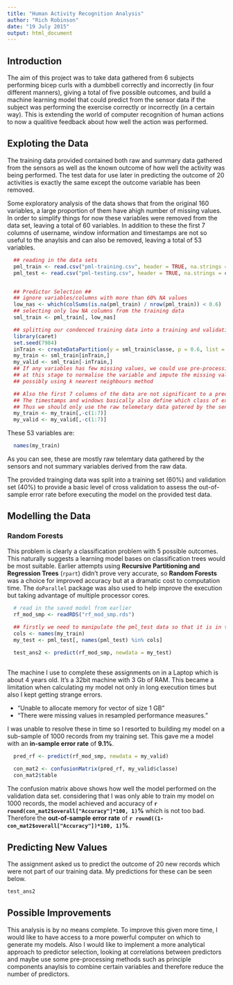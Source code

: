 ```yaml
---
title: "Human Activity Recognition Analysis"
author: "Rich Robinson"
date: "19 July 2015"
output: html_document
---
```


## Introduction

The aim of this project was to take data gathered from 6 subjects performing bicep curls with a dumbbell correctly and incorrectly (in four different manners), giving a total of five possible outcomes, and build a machine learning model that could predict from the sensor data if the subject was performing the exercise correctly or incorrectly (in a certain way). This is extending the world of computer recognition of human actions to now a qualitive feedback about how well the action was performed.

## Exploting the Data

The training data provided contained both raw and summary data gathered from the sensors as well as the known outcome of how well the activity was being performed.
The test data for use later in predicting the outcome of 20 activities is exactly the same except the outcome variable has been removed.

Some exploratory analysis of the data shows that from the original 160 variables, a large proportion of them have ahigh number of missing values. In order to simplify things for now these variables were removed from the data set, leaving a total of 60 variables. In addition to these the first 7 columns of username, window information and timestamps are not so useful to the anaylsis and can also be removed, leaving a total of 53 variables.

```r
  ## reading in the data sets
  pml_train <- read.csv("pml-training.csv", header = TRUE, na.strings = c("NA", "", "#DIV/0!"))
  pml_test <- read.csv("pml-testing.csv", header = TRUE, na.strings = c("NA", "", "#DIV/0!"))


  ## Predictor Selection ##
  ## ignore variables/columns with more than 60% NA values
  low_nas <- which(colSums(is.na(pml_train) / nrow(pml_train)) < 0.6)
  ## selecting only low NA columns from the training data
  sml_train <- pml_train[, low_nas]

  ## splitting our condenced training data into a training and validation sets
  library(caret)
  set.seed(7984)
  inTrain <- createDataPartition(y = sml_train$classe, p = 0.6, list = FALSE)
  my_train <- sml_train[inTrain,]
  my_valid <- sml_train[-inTrain,]
  ## If any variables has few missing values, we could use pre-processing
  ## at this stage to normalise the variable and impute the missing values
  ## possibly using k nearest neighbours method

  ## Also the first 7 columns of the data are not significant to a prediction model
  ## The timestamps and windows basically also define which class of exercise was   executed
  ## Thus we should only use the raw telemetary data gatered by the sensors.
  my_train <- my_train[,-c(1:7)]
  my_valid <- my_valid[,-c(1:7)]
```

These 53 variables are:
```r
  names(my_train)
```

As you can see, these are mostly raw telemtary data gathered by the sensors and not summary variables derived from the raw data.

The provided trainging data was split into a training set (60%) and validation set (40%) to provide a basic level of cross validation to assess the out-of-sample error rate before executing the model on the provided test data.

## Modelling the Data
### Random Forests

This problem is clearly a classification problem with 5 possible outcomes. This naturally suggests a learning model bases on classification trees would be most suitable. Earlier attempts using **Recursive Partitioning and Regression Trees** (`rpart`) didn't prove very accurate, so **Random Forests** was a choice for improved accuracy but at a dramatic cost to computation time. The `doParallel` package was also used to help improve the execution but taking advantage of multiple processor cores.

```r
  # read in the saved model from earlier
  rf_mod_smp <- readRDS("rf_mod_smp.rds")
  
  ## firstly we need to manipulate the pml_test data so that it is in the same format as the training data
  cols <- names(my_train)
  my_test <- pml_test[, names(pml_test) %in% cols]

  test_ans2 <- predict(rf_mod_smp, newdata = my_test)
  
```

The machine I use to complete these assignments on in a Laptop which is about 4 years old. It's a 32bit machine with 3 Gb of RAM. This became a limitation when calculating my model not only in long execution times but also I kept getting strange errors.

* "Unable to allocate memory for vector of size 1 GB"
* "There were missing values in resampled performance measures."

I was unable to resolve these in time so I resorted to building my model on a sub-sample of 1000 records from my training set. This gave me a model with an **in-sample error rate** of **9.1%**.

```r
  pred_rf <- predict(rf_mod_smp, newdata = my_valid)
  
  con_mat2 <- confusionMatrix(pred_rf, my_valid$classe)
  con_mat2$table
```
The confusion matrix above shows how well the model performed on the validation data set. considering that I was only able to train my model on 1000 records, the model achieved and accuracy of **`r round(con_mat2$overall["Accuracy"]*100, 1)`%** which is not too bad. Therefore the **out-of-sample error rate** of **`r round((1-con_mat2$overall["Accuracy"])*100, 1)`%**.

## Predicting New Values

The assignment asked us to predict the outcome of 20 new records which were not part of our training data. My predictions for these can be seen below.

```r
test_ans2  
```

## Possible Improvements

This analysis is by no means complete. To improve this given more time, I would like to have access to a more powerful computer on which to generate my models. Also I would like to implement a more analytical approach to predictor selection, looking at correlations between predictors and maybe use some pre-processing methods such as principle components anaylsis to combine certain variables and therefore reduce the number of predictors.
